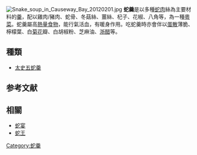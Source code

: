 {{Unreferenced|time=2021-12-20T14:03:18+00:00}}
{{ctm}}
[[File:Snake_soup_in_Causeway_Bay_20120201.jpg|thumb]]
'''蛇羹'''是以多種[[蛇肉|蛇肉]]絲為主要材料的[[羹|羹]]，配以雞肉/豬肉、蛇骨、冬菇絲、薑絲、杞子、花椒、八角等，為一種[[粵菜|粵菜]]。蛇羹屬高[[熱量|熱量]][[食物|食物]]，能行氣活血，有暖身作用。吃蛇羹時亦會伴以[[蛋散|蛋散]]薄脆、檸檬葉、白[[菊花|菊花]]瓣、白胡椒粉、芝麻油、[[浙醋|浙醋]]等。

==種類==

*[[太史五蛇羹|太史五蛇羹]]

==参考文献==
<div class="references-small">
<references></references>
</div>

==相關==
* [[蛇宴|蛇宴]]
* [[蛇王|蛇王]]

{{food-stub}}

[[Category:蛇羹|Category:蛇羹]]